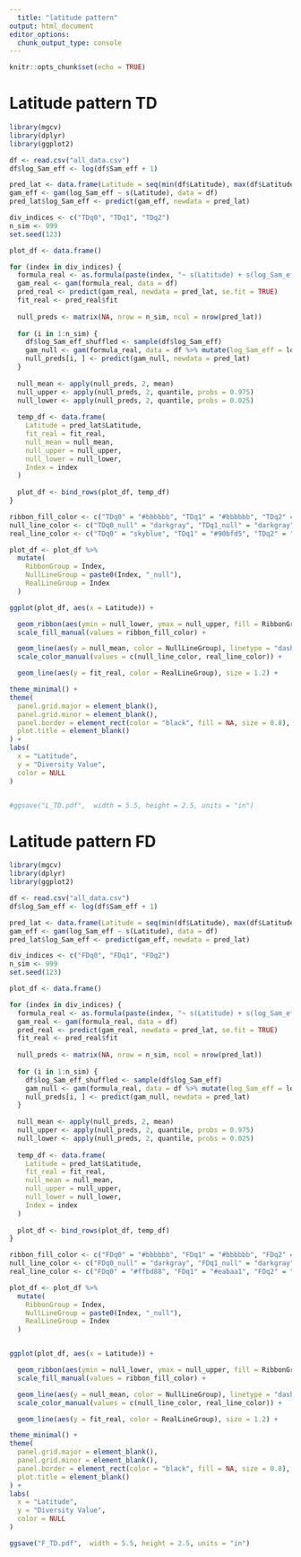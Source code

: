 ---
  title: "latitude pattern"
output: html_document
editor_options: 
  chunk_output_type: console
---

```{r setup, include=FALSE}
knitr::opts_chunk$set(echo = TRUE)
```

# Latitude pattern TD 
```{r}

library(mgcv)
library(dplyr)
library(ggplot2)

df <- read.csv("all_data.csv")
df$log_Sam_eff <- log(df$Sam_eff + 1)

pred_lat <- data.frame(Latitude = seq(min(df$Latitude), max(df$Latitude), length.out = 200))
gam_eff <- gam(log_Sam_eff ~ s(Latitude), data = df)
pred_lat$log_Sam_eff <- predict(gam_eff, newdata = pred_lat)

div_indices <- c("TDq0", "TDq1", "TDq2")
n_sim <- 999
set.seed(123)

plot_df <- data.frame()

for (index in div_indices) {
  formula_real <- as.formula(paste(index, "~ s(Latitude) + s(log_Sam_eff)"))
  gam_real <- gam(formula_real, data = df)
  pred_real <- predict(gam_real, newdata = pred_lat, se.fit = TRUE)
  fit_real <- pred_real$fit
  
  null_preds <- matrix(NA, nrow = n_sim, ncol = nrow(pred_lat))
  
  for (i in 1:n_sim) {
    df$log_Sam_eff_shuffled <- sample(df$log_Sam_eff)
    gam_null <- gam(formula_real, data = df %>% mutate(log_Sam_eff = log_Sam_eff_shuffled))
    null_preds[i, ] <- predict(gam_null, newdata = pred_lat)
  }
  
  null_mean <- apply(null_preds, 2, mean)
  null_upper <- apply(null_preds, 2, quantile, probs = 0.975)
  null_lower <- apply(null_preds, 2, quantile, probs = 0.025)
  
  temp_df <- data.frame(
    Latitude = pred_lat$Latitude,
    fit_real = fit_real,
    null_mean = null_mean,
    null_upper = null_upper,
    null_lower = null_lower,
    Index = index
  )
  
  plot_df <- bind_rows(plot_df, temp_df)
}

ribbon_fill_color <- c("TDq0" = "#bbbbbb", "TDq1" = "#bbbbbb", "TDq2" = "#bbbbbb")
null_line_color <- c("TDq0_null" = "darkgray", "TDq1_null" = "darkgray", "TDq2_null" = "darkgray")
real_line_color <- c("TDq0" = "skyblue", "TDq1" = "#90bfd5", "TDq2" = "#3c7fb1")

plot_df <- plot_df %>%
  mutate(
    RibbonGroup = Index,
    NullLineGroup = paste0(Index, "_null"),
    RealLineGroup = Index
  )

ggplot(plot_df, aes(x = Latitude)) +

  geom_ribbon(aes(ymin = null_lower, ymax = null_upper, fill = RibbonGroup), alpha = 0.25, show.legend = FALSE) +
  scale_fill_manual(values = ribbon_fill_color) +

  geom_line(aes(y = null_mean, color = NullLineGroup), linetype = "dashed", size = 0.8, show.legend = FALSE) +
  scale_color_manual(values = c(null_line_color, real_line_color)) +

  geom_line(aes(y = fit_real, color = RealLineGroup), size = 1.2) +

theme_minimal() +
theme(
  panel.grid.major = element_blank(),
  panel.grid.minor = element_blank(),
  panel.border = element_rect(color = "black", fill = NA, size = 0.8),
  plot.title = element_blank()
) +
labs(
  x = "Latitude",
  y = "Diversity Value",
  color = NULL  
)


#ggsave("L_TD.pdf",  width = 5.5, height = 2.5, units = "in")
```

# Latitude pattern FD 
```{r}
library(mgcv)
library(dplyr)
library(ggplot2)

df <- read.csv("all_data.csv")
df$log_Sam_eff <- log(df$Sam_eff + 1)

pred_lat <- data.frame(Latitude = seq(min(df$Latitude), max(df$Latitude), length.out = 200))
gam_eff <- gam(log_Sam_eff ~ s(Latitude), data = df)
pred_lat$log_Sam_eff <- predict(gam_eff, newdata = pred_lat)

div_indices <- c("FDq0", "FDq1", "FDq2")
n_sim <- 999
set.seed(123)

plot_df <- data.frame()

for (index in div_indices) {
  formula_real <- as.formula(paste(index, "~ s(Latitude) + s(log_Sam_eff)"))
  gam_real <- gam(formula_real, data = df)
  pred_real <- predict(gam_real, newdata = pred_lat, se.fit = TRUE)
  fit_real <- pred_real$fit
  
  null_preds <- matrix(NA, nrow = n_sim, ncol = nrow(pred_lat))
  
  for (i in 1:n_sim) {
    df$log_Sam_eff_shuffled <- sample(df$log_Sam_eff)
    gam_null <- gam(formula_real, data = df %>% mutate(log_Sam_eff = log_Sam_eff_shuffled))
    null_preds[i, ] <- predict(gam_null, newdata = pred_lat)
  }
  
  null_mean <- apply(null_preds, 2, mean)
  null_upper <- apply(null_preds, 2, quantile, probs = 0.975)
  null_lower <- apply(null_preds, 2, quantile, probs = 0.025)
  
  temp_df <- data.frame(
    Latitude = pred_lat$Latitude,
    fit_real = fit_real,
    null_mean = null_mean,
    null_upper = null_upper,
    null_lower = null_lower,
    Index = index
  )
  
  plot_df <- bind_rows(plot_df, temp_df)
}

ribbon_fill_color <- c("FDq0" = "#bbbbbb", "FDq1" = "#bbbbbb", "FDq2" = "#bbbbbb")
null_line_color <- c("FDq0_null" = "darkgray", "FDq1_null" = "darkgray", "FDq2_null" = "darkgray")
real_line_color <- c("FDq0" = "#ffbd88", "FDq1" = "#eabaa1", "FDq2" = "#dc917b")

plot_df <- plot_df %>%
  mutate(
    RibbonGroup = Index,
    NullLineGroup = paste0(Index, "_null"),
    RealLineGroup = Index
  )


ggplot(plot_df, aes(x = Latitude)) +

  geom_ribbon(aes(ymin = null_lower, ymax = null_upper, fill = RibbonGroup), alpha = 0.25, show.legend = FALSE) +
  scale_fill_manual(values = ribbon_fill_color) +

  geom_line(aes(y = null_mean, color = NullLineGroup), linetype = "dashed", size = 0.8, show.legend = FALSE) +
  scale_color_manual(values = c(null_line_color, real_line_color)) +

  geom_line(aes(y = fit_real, color = RealLineGroup), size = 1.2) +

theme_minimal() +
theme(
  panel.grid.major = element_blank(),
  panel.grid.minor = element_blank(),
  panel.border = element_rect(color = "black", fill = NA, size = 0.8),
  plot.title = element_blank()
) +
labs(
  x = "Latitude",
  y = "Diversity Value",
  color = NULL  
)

ggsave("F_TD.pdf",  width = 5.5, height = 2.5, units = "in")
```


